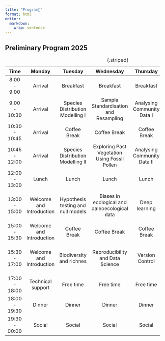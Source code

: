 ```yaml
---
title: "Program📅"
format: html
editor: 
  markdown: 
    wrap: sentence
---
```


## Preliminary Program 2025

| Time | Monday | Tuesday | Wednesday | Thursday | Friday | Saturday |
|:---------:|:---------:|:---------:|:---------:|:---------:|:---------:|:---------:|
| 8:00 - 9:00 | Arrival | Breakfast | Breakfast | Breakfast | Breakfast | Breakfast |
| 9:00 - 10:30 | Arrival | Species Distribution Modelling I | Sample Standardisation and Resampling | Analysing Community Data I | Phylogenetic Data in Ecology | Excursion |
| 10:30 - 10:45 | Arrival | Coffee Break | Coffee Break | Coffee Break | Coffee Break | Excursion |
| 10:45 - 12:00 | Arrival | Species Distribution Modelling II | Exploring Past Vegetation Using Fossil Pollen | Analysing Community Data II | Phylogenies in Community Ecology | Excursion |
| 12:00 - 13:00 | Lunch | Lunch | Lunch | Lunch | Lunch | Lunch |
| 13:00 - 15:00 | Welcome and Introduction | Hypothesis testing and null models | Biases in ecological and paleoecological data | Deep learning | Ecology of Speciation, Extinction, and Macroevolution Departure | Excursion |
| 15:00 - 15:30 | Welcome and Introduction | Coffee Break | Coffee Break | Coffee Break | Coffee Break | \- |
| 15:30 - 17:00 | Welcome and Introduction | Biodiversity and richnes | Reproducibility and Data Science | Version Control | Project Management and Collaboration (using GitHub) | \- |
| 17:00 - 18:00 | Technical support | Free time | Free time | Free time | Free time | \- |
| 18:00 - 19:30 | Dinner | Dinner | Dinner | Dinner | Dinner | \- |
| 19:30 - 00:00 | Social | Social | Social | Social | Social | \- |

: {.striped}